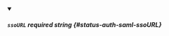 
<details className="config-field" data-expandable="false" open>
<summary>

##### `ssoURL` <span className="config-field-required" data-required="false">required</span> <span className="config-field-type">string</span> <span className="config-field-default"></span> <span className="config-field-enum"></span> {#status-auth-saml-ssoURL}



</summary>



</details>
